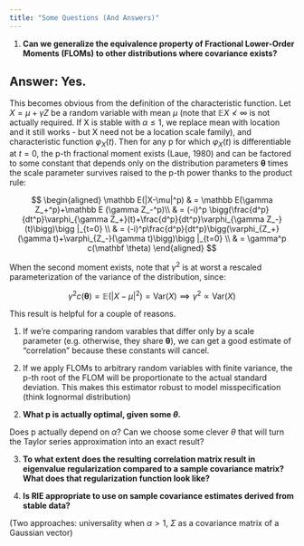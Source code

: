 ```yaml
---
title: "Some Questions (And Answers)"
---
```


1. **Can we generalize the equivalence property of Fractional Lower-Order Moments (FLOMs) to other distributions where covariance exists?**

::: {.callout-note collapse="true"}
## Answer: Yes. 

This becomes obvious from the definition of the characteristic function. Let $X = \mu + \gamma Z$ be a random variable with mean $\mu$ (note that $\mathbb EX \nless \infty$ is not actually required. If X is stable with $\alpha \leq 1$, we replace mean with location and it still works - but X need not be a location scale family), and characteristic function $\varphi_X(t)$. Then for any p for which $\varphi_X(t)$ is differentiable at $t=0$, the p-th fractional moment exists (Laue, 1980) and can be factored to some constant that depends only on the distribution parameters $\mathbf \theta$ times the scale parameter survives raised to the p-th power thanks to the product rule:

$$ 
\begin{aligned}
\mathbb E(|X-\mu|^p) & = \mathbb E(\gamma Z_+^p)+\mathbb E (\gamma Z_-^p)\\
 & = (-i)^p \bigg(\frac{d^p}{dt^p}\varphi_{\gamma Z_+}(t)+\frac{d^p}{dt^p}\varphi_{\gamma Z_-}(t)\bigg)\bigg |_{t=0} \\
 & = (-i)^p\frac{d^p}{dt^p}\bigg(\varphi_{Z_+}(\gamma t)+\varphi_{Z_-}(\gamma t)\bigg)\bigg |_{t=0} \\
 & = \gamma^p c(\mathbf \theta)
\end{aligned}
$$

When the second moment exists, note that $\gamma^2$ is at worst a rescaled parameterization of the variance of the distribution, since:

$$
\gamma^2 c(\mathbf \theta) = \mathbb E(|X-\mu|^2) = \text{Var}(X) \implies \gamma^2 \propto \text{Var}(X)
$$

This result is helpful for a couple of reasons. 

1. If we're comparing random varables that differ only by a scale parameter (e.g. otherwise, they share $\mathbf \theta$), we can get a good estimate of "correlation" because these constants will cancel.

2. If we apply FLOMs to arbitrary random variables with finite variance, the p-th root of the FLOM will be proportionate to the actual standard deviation. This makes this estimator robust to model misspecification (think lognormal distribution)

:::

2. **What p is actually optimal, given some $\theta$.**

Does p actually depend on $\alpha$? Can we choose some clever $\theta$ that will turn the Taylor series approximation into an exact result?

3. **To what extent does the resulting correlation matrix result in eigenvalue regularization compared to a sample covariance matrix? What does that regularization function look like?**

4. **Is RIE appropriate to use on sample covariance estimates derived from stable data?** 

(Two approaches: universality when $\alpha >1$, $\Sigma$ as a covariance matrix of a Gaussian vector)